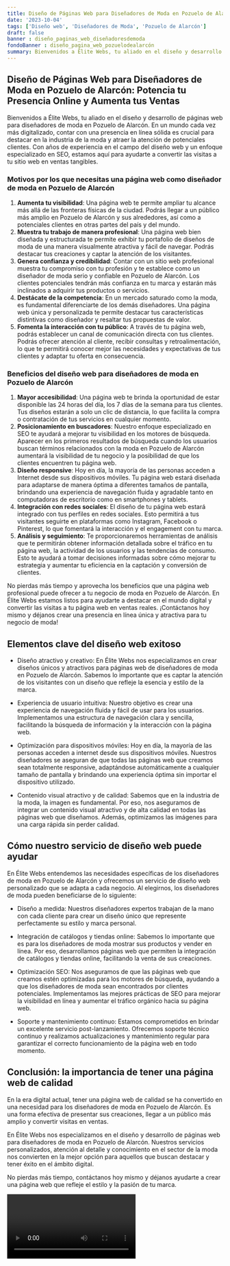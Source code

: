 ```yaml
---
title: Diseño de Páginas Web para Diseñadores de Moda en Pozuelo de Alarcón
date: '2023-10-04'
tags: ['Diseño web', 'Diseñadores de Moda', 'Pozuelo de Alarcón']
draft: false
banner : diseño_paginas_web_diseñadoresdemoda
fondoBanner : diseño_pagina_web_pozuelodealarcón
summary: Bienvenidos a Élite Webs, tu aliado en el diseño y desarrollo de páginas web para diseñadores de moda en Pozuelo de Alarcón. En un mundo cada vez más digitalizado, contar con una presencia en línea sólida es crucial para destacar en la industria de la moda y atraer la atención de potenciales clientes. Con años de experiencia en el campo del diseño web y un enfoque especializado en SEO, estamos aquí para ayudarte a convertir las visitas a tu sitio web en ventas tangibles.
---
```


## Diseño de Páginas Web para Diseñadores de Moda en Pozuelo de Alarcón: Potencia tu Presencia Online y Aumenta tus Ventas

Bienvenidos a Élite Webs, tu aliado en el diseño y desarrollo de páginas web para diseñadores de moda en Pozuelo de Alarcón. En un mundo cada vez más digitalizado, contar con una presencia en línea sólida es crucial para destacar en la industria de la moda y atraer la atención de potenciales clientes. Con años de experiencia en el campo del diseño web y un enfoque especializado en SEO, estamos aquí para ayudarte a convertir las visitas a tu sitio web en ventas tangibles.

### Motivos por los que necesitas una página web como diseñador de moda en Pozuelo de Alarcón

1. **Aumenta tu visibilidad**: Una página web te permite ampliar tu alcance más allá de las fronteras físicas de la ciudad. Podrás llegar a un público más amplio en Pozuelo de Alarcón y sus alrededores, así como a potenciales clientes en otras partes del país y del mundo.
2. **Muestra tu trabajo de manera profesional**: Una página web bien diseñada y estructurada te permite exhibir tu portafolio de diseños de moda de una manera visualmente atractiva y fácil de navegar. Podrás destacar tus creaciones y captar la atención de los visitantes.
3. **Genera confianza y credibilidad**: Contar con un sitio web profesional muestra tu compromiso con tu profesión y te establece como un diseñador de moda serio y confiable en Pozuelo de Alarcón. Los clientes potenciales tendrán más confianza en tu marca y estarán más inclinados a adquirir tus productos o servicios.
4. **Destácate de la competencia**: En un mercado saturado como la moda, es fundamental diferenciarte de los demás diseñadores. Una página web única y personalizada te permite destacar tus características distintivas como diseñador y resaltar tus propuestas de valor.
5. **Fomenta la interacción con tu público**: A través de tu página web, podrás establecer un canal de comunicación directa con tus clientes. Podrás ofrecer atención al cliente, recibir consultas y retroalimentación, lo que te permitirá conocer mejor las necesidades y expectativas de tus clientes y adaptar tu oferta en consecuencia.

### Beneficios del diseño web para diseñadores de moda en Pozuelo de Alarcón

1. **Mayor accesibilidad**: Una página web te brinda la oportunidad de estar disponible las 24 horas del día, los 7 días de la semana para tus clientes. Tus diseños estarán a solo un clic de distancia, lo que facilita la compra o contratación de tus servicios en cualquier momento.
2. **Posicionamiento en buscadores**: Nuestro enfoque especializado en SEO te ayudará a mejorar tu visibilidad en los motores de búsqueda. Aparecer en los primeros resultados de búsqueda cuando los usuarios buscan términos relacionados con la moda en Pozuelo de Alarcón aumentará la visibilidad de tu negocio y la posibilidad de que los clientes encuentren tu página web.
3. **Diseño responsive**: Hoy en día, la mayoría de las personas acceden a Internet desde sus dispositivos móviles. Tu página web estará diseñada para adaptarse de manera óptima a diferentes tamaños de pantalla, brindando una experiencia de navegación fluida y agradable tanto en computadoras de escritorio como en smartphones y tablets.
4. **Integración con redes sociales**: El diseño de tu página web estará integrado con tus perfiles en redes sociales. Esto permitirá a tus visitantes seguirte en plataformas como Instagram, Facebook o Pinterest, lo que fomentará la interacción y el engagement con tu marca.
5. **Análisis y seguimiento**: Te proporcionaremos herramientas de análisis que te permitirán obtener información detallada sobre el tráfico en tu página web, la actividad de los usuarios y las tendencias de consumo. Esto te ayudará a tomar decisiones informadas sobre cómo mejorar tu estrategia y aumentar tu eficiencia en la captación y conversión de clientes.

No pierdas más tiempo y aprovecha los beneficios que una página web profesional puede ofrecer a tu negocio de moda en Pozuelo de Alarcón. En Élite Webs estamos listos para ayudarte a destacar en el mundo digital y convertir las visitas a tu página web en ventas reales. ¡Contáctanos hoy mismo y déjanos crear una presencia en línea única y atractiva para tu negocio de moda!

<GifSeo />

<Cta />

## Elementos clave del diseño web exitoso

- Diseño atractivo y creativo: En Élite Webs nos especializamos en crear diseños únicos y atractivos para páginas web de diseñadores de moda en Pozuelo de Alarcón. Sabemos lo importante que es captar la atención de los visitantes con un diseño que refleje la esencia y estilo de la marca.

- Experiencia de usuario intuitiva: Nuestro objetivo es crear una experiencia de navegación fluida y fácil de usar para los usuarios. Implementamos una estructura de navegación clara y sencilla, facilitando la búsqueda de información y la interacción con la página web.

- Optimización para dispositivos móviles: Hoy en día, la mayoría de las personas acceden a internet desde sus dispositivos móviles. Nuestros diseñadores se aseguran de que todas las páginas web que creamos sean totalmente responsive, adaptándose automáticamente a cualquier tamaño de pantalla y brindando una experiencia óptima sin importar el dispositivo utilizado.

- Contenido visual atractivo y de calidad: Sabemos que en la industria de la moda, la imagen es fundamental. Por eso, nos aseguramos de integrar un contenido visual atractivo y de alta calidad en todas las páginas web que diseñamos. Además, optimizamos las imágenes para una carga rápida sin perder calidad.

## Cómo nuestro servicio de diseño web puede ayudar

En Élite Webs entendemos las necesidades específicas de los diseñadores de moda en Pozuelo de Alarcón y ofrecemos un servicio de diseño web personalizado que se adapta a cada negocio. Al elegirnos, los diseñadores de moda pueden beneficiarse de lo siguiente:

- Diseño a medida: Nuestros diseñadores expertos trabajan de la mano con cada cliente para crear un diseño único que represente perfectamente su estilo y marca personal.

- Integración de catálogos y tiendas online: Sabemos lo importante que es para los diseñadores de moda mostrar sus productos y vender en línea. Por eso, desarrollamos páginas web que permiten la integración de catálogos y tiendas online, facilitando la venta de sus creaciones.

- Optimización SEO: Nos aseguramos de que las páginas web que creamos estén optimizadas para los motores de búsqueda, ayudando a que los diseñadores de moda sean encontrados por clientes potenciales. Implementamos las mejores prácticas de SEO para mejorar la visibilidad en línea y aumentar el tráfico orgánico hacia su página web.

- Soporte y mantenimiento continuo: Estamos comprometidos en brindar un excelente servicio post-lanzamiento. Ofrecemos soporte técnico continuo y realizamos actualizaciones y mantenimiento regular para garantizar el correcto funcionamiento de la página web en todo momento.

## Conclusión: la importancia de tener una página web de calidad

En la era digital actual, tener una página web de calidad se ha convertido en una necesidad para los diseñadores de moda en Pozuelo de Alarcón. Es una forma efectiva de presentar sus creaciones, llegar a un público más amplio y convertir visitas en ventas.

En Élite Webs nos especializamos en el diseño y desarrollo de páginas web para diseñadores de moda en Pozuelo de Alarcón. Nuestros servicios personalizados, atención al detalle y conocimiento en el sector de la moda nos convierten en la mejor opción para aquellos que buscan destacar y tener éxito en el ámbito digital.

No pierdas más tiempo, contáctanos hoy mismo y déjanos ayudarte a crear una página web que refleje el estilo y la pasión de tu marca.

<Video />

<CtaBot job='Diseñadores de Moda' city='Pozuelo de Alarcón'/>

<Gmaps query='Pozuelo de Alarcón+españa+maps' />